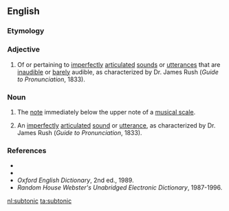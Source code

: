 ==English==

===Etymology===
{{prefix|sub|tonic}}

===Adjective===
{{en-adj|-}}

#{{context|phonetics|dated|lang=en}} Of or pertaining to [[imperfect]]ly [[articulate]]d [[sound]]s or [[utterance]]s that are [[inaudible]] or [[barely]] audible, as characterized by Dr. James Rush (''Guide to Pronunciation'', 1833).

===Noun===
{{en-noun}}
# {{context|music|lang=en}} The [[note]] immediately below the upper note of a [[musical scale]].
#{{context|phonetics|dated|lang=en}} An [[imperfect]]ly [[articulate]]d [[sound]] or [[utterance]], as characterized by Dr. James Rush (''Guide to Pronunciation'', 1833).

===References===
*{{R:Webster 1913}}
*{{R:Dictionary.com}}
*''Oxford English Dictionary'', 2nd ed., 1989.
*''Random House Webster's Unabridged Electronic Dictionary'', 1987-1996.

[[nl:subtonic]]
[[ta:subtonic]]